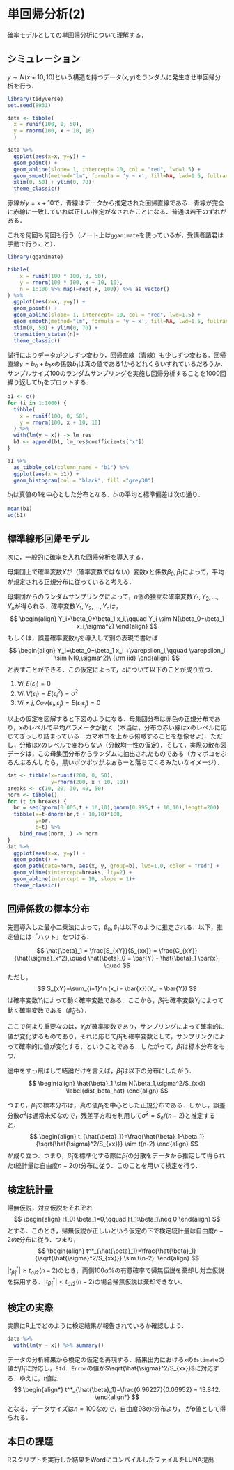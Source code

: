 # 単回帰分析(2)

確率モデルとしての単回帰分析について理解する．

## シミュレーション

$y \sim N(x + 10, 10)$という構造を持つデータ$(x, y)$をランダムに発生させ単回帰分析を行う．

```r
library(tidyverse)
set.seed(8931)

data <- tibble(
  x = runif(100, 0, 50),
  y = rnorm(100, x + 10, 10)
  ) 

data %>%
  ggplot(aes(x=x, y=y)) +
  geom_point() +
  geom_abline(slope= 1, intercept= 10, col = "red", lwd=1.5) +
  geom_smooth(method="lm", formula = 'y ~ x', fill=NA, lwd=1.5, fullrange=TRUE) +
  xlim(0, 50) + ylim(0, 70)+
  theme_classic()
```

赤線が$y=x+10$で，青線はデータから推定された回帰直線である．青線が完全に赤線に一致していれば正しい推定がなされたことになる．普通は若干のずれがある．

これを何回も何回も行う（ノート上は`gganimate`を使っているが，受講者諸君は手動で行うこと）．

```r
library(gganimate)

tibble(
    x = runif(100 * 100, 0, 50),
    y = rnorm(100 * 100, x + 10, 10),
    n = 1:100 %>% map(~rep(.x, 100)) %>% as_vector()
) %>%
  ggplot(aes(x=x, y=y)) +
  geom_point() +
  geom_abline(slope= 1, intercept= 10, col = "red", lwd=1.5) +
  geom_smooth(method="lm", formula = 'y ~ x', fill=NA, lwd=1.5, fullrange=TRUE) +
  xlim(0, 50) + ylim(0, 70) +
  transition_states(n)+
  theme_classic()
```

試行によりデータが少しずつ変わり，回帰直線（青線）も少しずつ変わる．回帰直線$y=b_0 + b_1 x$の係数$b_1$は真の値である$1$からどれくらいずれているだろうか．サンプルサイズ100のランダムサンプリングを実施し回帰分析することを1000回繰り返して$b_1$をプロットする．

```r
b1 <- c()
for (i in 1:1000) {
  tibble(
    x = runif(100, 0, 50),
    y = rnorm(100, x + 10, 10)
  ) %>% 
  with(lm(y ~ x)) -> lm_res
  b1 <- append(b1, lm_res$coefficients["x"])
}

b1 %>% 
  as_tibble_col(column_name = "b1") %>% 
  ggplot(aes(x = b1)) +
  geom_histogram(col = "black", fill ="grey30")
```

$b_1$は真値の1を中心とした分布となる．$b_1$の平均と標準偏差は次の通り．
```r
mean(b1)
sd(b1)
```

## 標準線形回帰モデル

次に，一般的に確率を入れた回帰分析を導入する．


母集団上で確率変数$Y$が（確率変数ではない）変数$x$と係数$\beta_0, \beta_1$によって，平均が規定される正規分布に従っていると考える．
\begin{align}
	Y\sim N(\beta_0 + \beta_1 x, \sigma^2)
\end{align}

母集団からのランダムサンプリングによって，$n$個の独立な確率変数$Y_1,Y_2,\ldots,Y_n$が得られる．確率変数$Y_1,Y_2,\ldots,Y_n$は，
$$
\begin{align}
Y_i=\beta_0+\beta_1 x_i,\qquad Y_i \sim N(\beta_0+\beta_1 x_i,\sigma^2)
\end{align}
$$
もしくは，誤差確率変数$\varepsilon_i$を導入して別の表現で書けば
$$
\begin{align}
Y_i=\beta_0+\beta_1 x_i +\varepsilon_i,\qquad \varepsilon_i \sim N(0,\sigma^2)\ {\rm iid}
\end{align}
$$
と表すことができる．この仮定によって，$\varepsilon$について以下のことが成り立つ．

1. $\forall i, E(\varepsilon_i)=0$
2. $\forall i, V(\varepsilon_i)=E(\varepsilon_i^2)=\sigma^2$
3. $\forall i\neq j,Cov(\varepsilon_i,\varepsilon_j)=E(\varepsilon_i\varepsilon_j)=0$

以上の仮定を図解すると下図のようになる．母集団分布は赤色の正規分布であり，$x$のレベルで平均パラメータが動く（本当は，分布の赤い線は$x$のレベルに応じてぎっしり詰まっている．カマボコを上から俯瞰することを想像せよ）．ただし，分散は$x$のレベルで変わらない（分散均一性の仮定）．そして，実際の散布図データは，この母集団分布からランダムに抽出されたものである（カマボコをぶるんぶるんしたら，黒いボツボツがふぁらーと落ちてくるみたいなイメージ）．

```r
dat <- tibble(x=runif(200, 0, 50),
              y=rnorm(200, x + 10, 10))
breaks <- c(10, 20, 30, 40, 50)
norm <- tibble()
for (t in breaks) {
  br = seq(qnorm(0.005,t + 10,10),qnorm(0.995,t + 10,10),length=200)
  tibble(x=t-dnorm(br,t + 10,10)*100,
         y=br,
         b=t) %>% 
    bind_rows(norm,.) -> norm
}
dat %>% 
  ggplot(aes(x=x, y=y)) +
  geom_point() +
  geom_path(data=norm, aes(x, y, group=b), lwd=1.0, color = "red") +
  geom_vline(xintercept=breaks, lty=2) +
  geom_abline(intercept = 10, slope = 1)+
  theme_classic()
```

## 回帰係数の標本分布

先週導入した最小二乗法によって，$\beta_0, \beta_1$は以下のように推定される．以下，推定値には「ハット」をつける．

$$
\hat{\beta}_1 = \frac{S_{xY}}{S_{xx}} = \frac{C_{xY}}{\hat{\sigma}_x^2},\quad \hat{\beta}_0 = \bar{Y} - \hat{\beta}_1 \bar{x}, \quad 
$$
ただし，
$$
S_{xY}=\sum_{i=1}^n (x_i - \bar{x})(Y_i - \bar{Y})
$$
は確率変数$Y_i$によって動く確率変数である．ここから，$\hat{\beta}_1$も確率変数$Y_i$によって動く確率変数である（$\hat{\beta}_0$も）．

ここで何より重要なのは，$Y_i$が確率変数であり，サンプリングによって確率的に値が変化するものであり，それに応じて$\hat{\beta}_1$も確率変数として，サンプリングによって確率的に値が変化する，ということである．したがって，$\hat{\beta}_1$は標本分布をもつ．

途中をすっ飛ばして結論だけを言えば，$\hat{\beta}_1$は以下の分布にしたがう．
$$
\begin{align}
\hat{\beta}_1 \sim N(\beta_1,\sigma^2/S_{xx}) \label{dist_beta_hat}
\end{align}
$$

つまり，$\hat{\beta}_1$の標本分布は，真の値$\beta_1$を中心とした正規分布である．しかし，誤差分散$\sigma^2$は通常未知なので，残差平方和を利用して$\hat{\sigma}^2=S_e/(n-2)$と推定すると，
$$
\begin{align}
t_{\hat{\beta}_1}=\frac{\hat{\beta}_1-\beta_1}{\sqrt{\hat{\sigma}^2/S_{xx}}} \sim t(n-2)
\end{align}
$$
が成り立つ．つまり，$\hat{\beta}_1$を標準化する際に$\hat{\beta}_1$の分散をデータから推定して得られた$t$統計量は自由度$n-2$の$t$分布に従う．このことを用いて検定を行う．

## 検定統計量

帰無仮説，対立仮説をそれぞれ
$$
\begin{align}
H_0: \beta_1=0,\qquad H_1:\beta_1\neq 0
\end{align}
$$
とする．このとき，帰無仮説が正しいという仮定の下で検定統計量は自由度$n-2$の$t$分布に従う．つまり，
$$
\begin{align}
t^*_{\hat{\beta}_1}=\frac{\hat{\beta}_1}{\sqrt{\hat{\sigma}^2/S_{xx}}} \sim t(n-2). 
\end{align}
$$
$|t^*_{\hat{\beta}_1}|\geq t_{\alpha/2}(n-2)$のとき，両側$100\alpha\%$の有意確率で帰無仮説を棄却し対立仮説を採用する．$|t^*_{\hat{\beta}_1}|< t_{\alpha/2}(n-2)$の場合帰無仮説は棄却できない．

## 検定の実際

実際にR上でどのように検定結果が報告されているか確認しよう．

```r
data %>%
  with(lm(y ~ x)) %>% summary()
```

データの分析結果から検定の仮定を再現する．結果出力における`x`の`Estimate`の値が$\hat{\beta}_1$に対応し，`Std. Error`の値が$\sqrt{\hat{\sigma}^2/S_{xx}}$に対応する．ゆえに，$t$値は
$$
\begin{align*}
	t^*_{\hat{\beta}_1}=\frac{0.96227}{0.06952} = 13.842. 
\end{align*}
$$
となる．データサイズは$n=100$なので，自由度98の$t$分布より，
\begin{align*}
	P(|T|>13.842) = 2* 10^{-16}
\end{align*}
が$p$値として得られる．

## 本日の課題

Rスクリプトを実行した結果をWordにコンパイルしたファイルをLUNA提出


